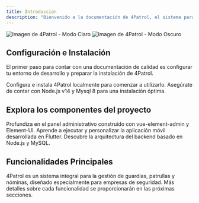 ```yaml
---
title: Introducción
description: "Bienvenido a la documentación de 4Patrol, el sistema para la gestión de guardias, patrullas y nóminas"
---
```


<img
  className="block dark:hidden"
  src="/images/hero-light.png"
  alt="Imagen de 4Patrol - Modo Claro"
/>
<img
  className="hidden dark:block"
  src="/images/hero-dark.png"
  alt="Imagen de 4Patrol - Modo Oscuro"
/>

## Configuración e Instalación

El primer paso para contar con una documentación de calidad es configurar tu entorno de desarrollo y preparar la instalación de 4Patrol.

<CardGroup cols={2}>
  <Card
    title="Instalar 4Patrol"
    icon="download"
    href="/quickstart"
  >
    Configura e instala 4Patrol localmente para comenzar a utilizarlo.
  </Card>
  <Card
    title="Requisitos del Sistema"
    icon="server"
    href="/development"
  >
    Asegúrate de contar con Node.js v14 y Mysql 8 para una instalación óptima.
  </Card>
</CardGroup>

## Explora los componentes del proyecto

<CardGroup>
  <Card title="Panel Administrativo basado en Vue" icon="desktop" href="/sistema/admin-panel">
    Profundiza en el panel administrativo construido con vue-element-admin y Element-UI.
  </Card>
  <Card title="Aplicación Móvil en Flutter" icon="mobile" href="/sistema/mobile-app">
    Aprende a ejecutar y personalizar la aplicación móvil desarrollada en Flutter.
  </Card>
  <Card title="Backend en Node.js" icon="server" href="/sistema/backend">
    Descubre la arquitectura del backend basado en Node.js y MySQL.
  </Card>
</CardGroup>

## Funcionalidades Principales

4Patrol es un sistema integral para la gestión de guardias, patrullas y nóminas, diseñado especialmente para empresas de seguridad. Más detalles sobre cada funcionalidad se proporcionarán en las próximas secciones.
